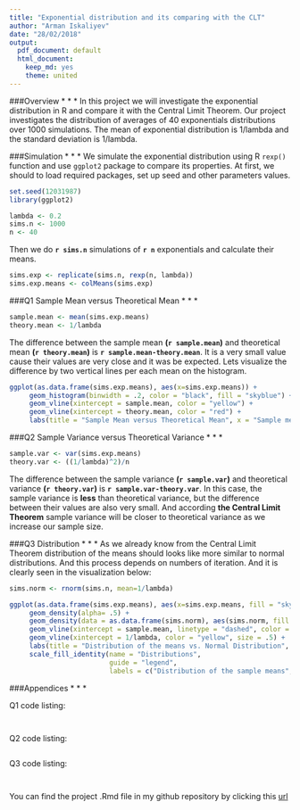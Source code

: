 ```yaml
---
title: "Exponential distribution and its comparing with the CLT"
author: "Arman Iskaliyev"
date: "28/02/2018"
output:
  pdf_document: default
  html_document:
    keep_md: yes
    theme: united
---
```


###Overview
* * *
In this project we will investigate the exponential distribution in R and compare it with the Central Limit Theorem. Our project investigates the distribution of averages of 40 exponentials distributions over 1000 simulations. The mean of exponential distribution is 1/lambda and the standard deviation is 1/lambda.

###Simulation
* * *
We simulate the exponential distribution using R `rexp()` function and use `ggplot2` package to compare its properties.
At first, we should to load required packages, set up seed and other parameters values. 

```r
set.seed(12031987)
library(ggplot2)

lambda <- 0.2
sims.n <- 1000
n <- 40
```

Then we do **`r sims.n`** simulations of **`r n`** exponentials and calculate their means. 
```r
sims.exp <- replicate(sims.n, rexp(n, lambda))
sims.exp.means <- colMeans(sims.exp)
```

###Q1 Sample Mean versus Theoretical Mean
* * *
```r
sample.mean <- mean(sims.exp.means)
theory.mean <- 1/lambda
```
The difference between the sample mean **(`r sample.mean`)** and theoretical mean **(`r theory.mean`)** is **`r sample.mean-theory.mean`**. It is a very small value cause their values are very close and it was be expected. Lets visualize the difference by two vertical lines per each mean on the histogram.

```r
ggplot(as.data.frame(sims.exp.means), aes(x=sims.exp.means)) +
     geom_histogram(binwidth = .2, color = "black", fill = "skyblue") + 
     geom_vline(xintercept = sample.mean, color = "yellow") +
     geom_vline(xintercept = theory.mean, color = "red") +
     labs(title = "Sample Mean versus Theoretical Mean", x = "Sample means")
```

###Q2 Sample Variance versus Theoretical Variance
* * *
```r
sample.var <- var(sims.exp.means)
theory.var <- ((1/lambda)^2)/n
```
The difference between the sample variance **(`r sample.var`)** and theoretical variance **(`r theory.var`)** is **`r sample.var-theory.var`**. In this case, the sample variance is **less** than theoretical variance, but the difference between their values are also very small. And according **the Central Limit Theorem** sample variance will be closer to theoretical variance as we increase our sample size.  

###Q3 Distribution
* * *
As we already know from the Central Limit Theorem distribution of the means should looks like more similar to normal distributions. And this process depends on numbers of iteration. And it is clearly seen in the visualization below:   

```r
sims.norm <- rnorm(sims.n, mean=1/lambda)
```

```r
ggplot(as.data.frame(sims.exp.means), aes(x=sims.exp.means, fill = "skyblue")) +
     geom_density(alpha= .5) + 
     geom_density(data = as.data.frame(sims.norm), aes(sims.norm, fill = "springgreen"), alpha= .5) +
     geom_vline(xintercept = sample.mean, linetype = "dashed", color = "red", size = 1) +
     geom_vline(xintercept = 1/lambda, color = "yellow", size = .5) + 
     labs(title = "Distribution of the means vs. Normal Distribution", x = "values") + 
     scale_fill_identity(name = "Distributions", 
                         guide = "legend",
                         labels = c("Distribution of the sample means", "Normal distribution"))
```

###Appendices
* * *

Q1 code listing:
```r
```
```r

```

Q2 code listing:
```r
```

Q3 code listing:
```r
```
```r

```

You can find the project .Rmd file in my github repository by clicking this [url](https://github.com/armandyne/Statistical-Inference-Course-Project)